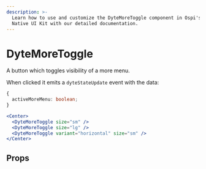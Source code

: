 ```yaml
---
description: >-
  Learn how to use and customize the DyteMoreToggle component in Ospi's React
  Native UI Kit with our detailed documentation.
---
```


# DyteMoreToggle

A button which toggles visibility of a more menu.

When clicked it emits a `dyteStateUpdate` event with the data:

```ts
{
  activeMoreMenu: boolean;
}
```

```jsx
<Center>
  <DyteMoreToggle size="sm" />
  <DyteMoreToggle size="lg" />
  <DyteMoreToggle variant="horizontal" size="sm" />
</Center>
```

## Props

<PropsTable of="dyte-more-toggle" />

<head>
  <title>React Native UI Kit DyteMoreToggle</title>
</head>
